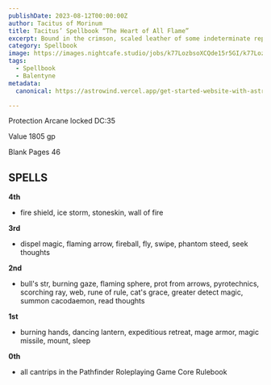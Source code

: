 ```yaml
---
publishDate: 2023-08-12T00:00:00Z
author: Tacitus of Morinum 
title: Tacitus’ Spellbook “The Heart of All Flame”
excerpt: Bound in the crimson, scaled leather of some indeterminate reptilian beast, this large locked tome bears its title proudly in Common across the front cover. Inside is found not just spells but a lovingly written treatise on the beauty and purity of flame and how ice, when it grows cold enough, also burns.
category: Spellbook
image: https://images.nightcafe.studio/jobs/k77LozbsoXCQde15r5GI/k77LozbsoXCQde15r5GI--4--uvnz7_2x.jpg
tags:
  - Spellbook
  - Balentyne
metadata:
  canonical: https://astrowind.vercel.app/get-started-website-with-astro-tailwind-css

---
```



Protection Arcane locked DC:35

Value 1805 gp

Blank Pages 46

## SPELLS

**4th**

- fire shield, ice storm, stoneskin, wall of fire

**3rd**

- dispel magic, flaming arrow, fireball, fly, swipe, phantom steed, 
seek thoughts

**2nd**

- bull's str, burning gaze, flaming sphere, prot from arrows, pyrotechnics,
scorching ray, web, rune of rule, cat's grace, greater detect magic, 
summon cacodaemon, read thoughts

**1st**

- burning hands, dancing lantern, expeditious retreat, mage armor, 
magic missile, mount, sleep

**0th** 

- all cantrips in the Pathfinder Roleplaying Game Core Rulebook
